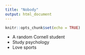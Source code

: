```yaml
---
title: "Nobody"
output: html_document
---
```


```r
knitr::opts_chunk$set(echo = TRUE)
```

* A random Cornell student
* Study psychology
* Love sports